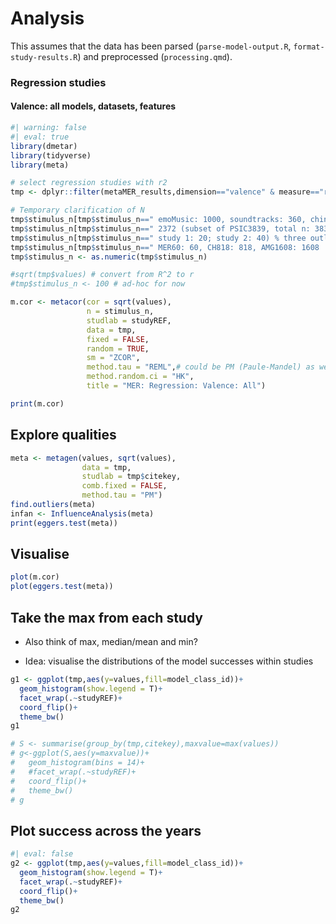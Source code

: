 # Analysis

This assumes that the data has been parsed (`parse-model-output.R`, `format-study-results.R`) and preprocessed (`processing.qmd`).

### Regression studies

#### Valence: all models, datasets, features

```r
#| warning: false
#| eval: true
library(dmetar)
library(tidyverse)
library(meta)

# select regression studies with r2
tmp <- dplyr::filter(metaMER_results,dimension=="valence" & measure=="r2")

# Temporary clarification of N
tmp$stimulus_n[tmp$stimulus_n==" emoMusic: 1000, soundtracks: 360, chinese: 500 "] <- 1000
tmp$stimulus_n[tmp$stimulus_n==" 2372 (subset of PSIC3839, total n: 3839)    "] <- 2372
tmp$stimulus_n[tmp$stimulus_n==" study 1: 20; study 2: 40) % three outliers  "] <- 40
tmp$stimulus_n[tmp$stimulus_n==" MER60: 60, CH818: 818, AMG1608: 1608  "] <- 818
tmp$stimulus_n <- as.numeric(tmp$stimulus_n)

#sqrt(tmp$values) # convert from R^2 to r
#tmp$stimulus_n <- 100 # ad-hoc for now

m.cor <- metacor(cor = sqrt(values), 
                 n = stimulus_n,
                 studlab = studyREF,
                 data = tmp,
                 fixed = FALSE,
                 random = TRUE,
                 sm = "ZCOR",
                 method.tau = "REML",# could be PM (Paule-Mandel) as well
                 method.random.ci = "HK", 
                 title = "MER: Regression: Valence: All")

print(m.cor)
```

## Explore qualities

```r
meta <- metagen(values, sqrt(values), 
                data = tmp, 
                studlab = tmp$citekey, 
                comb.fixed = FALSE, 
                method.tau = "PM")
find.outliers(meta)
infan <- InfluenceAnalysis(meta)
print(eggers.test(meta))

```

## Visualise

```r
plot(m.cor)
plot(eggers.test(meta))

```

## Take the max from each study

- Also think of max, median/mean and min? 

- Idea: visualise the distributions of the model successes within studies

```r
g1 <- ggplot(tmp,aes(y=values,fill=model_class_id))+
  geom_histogram(show.legend = T)+
  facet_wrap(.~studyREF)+
  coord_flip()+
  theme_bw()
g1

# S <- summarise(group_by(tmp,citekey),maxvalue=max(values))
# g<-ggplot(S,aes(y=maxvalue))+
#   geom_histogram(bins = 14)+
#   #facet_wrap(.~studyREF)+
#   coord_flip()+
#   theme_bw()
# g
```

## Plot success across the years


```r
#| eval: false
g2 <- ggplot(tmp,aes(y=values,fill=model_class_id))+
  geom_histogram(show.legend = T)+
  facet_wrap(.~studyREF)+
  coord_flip()+
  theme_bw()
g2
```
